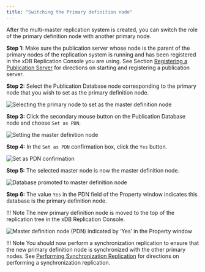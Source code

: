 ```yaml
---
title: "Switching the Primary definition node"
---
```


<div id="switching_pdn" class="registered_link"></div>

After the multi-master replication system is created, you can switch the role of the primary definition node with another primary node.

**Step 1:** Make sure the publication server whose node is the parent of the primary nodes of the replication system is running and has been registered in the xDB Replication Console you are using. See Section [Registering a Publication Server](../05_smr_operation/02_creating_publication/01_registering_publication_server/#registering_publication_server) for directions on starting and registering a publication server.

**Step 2:** Select the Publication Database node corresponding to the primary node that you wish to set as the primary definition node.

![Selecting the primary node to set as the master definition node](../images/image178.png)

**Step 3:** Click the secondary mouse button on the Publication Database node and choose `Set as PDN`.

![Setting the master definition node](../images/image179.png)

**Step 4:** In the `Set as PDN` confirmation box, click the `Yes` button.

![Set as PDN confirmation](../images/image180.png)

**Step 5:** The selected master node is now the master definition node.

![Database promoted to master definition node](../images/image181.png)

**Step 6:** The value `Yes` in the PDN field of the Property window indicates this database is the primary definition node.

!!! Note
    The new primary definition node is moved to the top of the replication tree in the xDB Replication Console.

![Master definition node (PDN) indicated by ‘Yes’ in the Property window](../images/image182.png)

!!! Note
    You should now perform a synchronization replication to ensure that the new primary definition node is synchronized with the other primary nodes. See [Performing Synchronization Replication](05_on_demand_replication_mmr/#perform_synchronization_replication_mmr) for directions on performing a synchronization replication.
